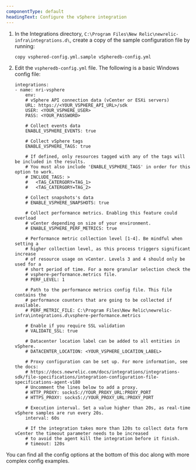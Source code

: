```yaml
---
componentType: default
headingText: Configure the vSphere integration
---
```


1. In the Integrations directory, `C:\Program Files\New Relic\newrelic-infra\integrations.d\`, create a copy of the sample configuration file by running:

    ```
    copy vsphered-config.yml.sample vSpheredb-config.yml
    ```

2. Edit the `vspheredb-config.yml` file. The following is a basic Windows config file:

    ```
    integrations:
    - name: nri-vsphere
        env:
        # vSphere API connection data (vCenter or ESXi servers)
        URL: https://<YOUR_VSPHERE_API_URL>/sdk
        USER: <YOUR_VSPHERE_USER>
        PASS: <YOUR_PASSWORD>

        # Collect events data
        ENABLE_VSPHERE_EVENTS: true

        # Collect vSphere tags
        ENABLE_VSPHERE_TAGS: true
    
        # If defined, only resources tagged with any of the tags will be included in the results.
        # You must also include 'ENABLE_VSPHERE_TAGS' in order for this option to work.
        # INCLUDE_TAGS: >
        #   <TAG_CATERGORY=TAG_1>
        #   <TAG_CATERGORY=TAG_2>

        # Collect snapshots's data
        # ENABLE_VSPHERE_SNAPSHOTS: true

        # Collect performance metrics. Enabling this feature could overload 
        # vCenter depending on size of your environment. 
        # ENABLE_VSPHERE_PERF_METRICS: true

        # Performance metric collection level [1-4]. Be mindful when setting a
        # higher collection level, as this process triggers significant increase
        # of resource usage on vCenter. Levels 3 and 4 should only be used for a 
        # short period of time. For a more granular selection check the 
        # vsphere-performance.metrics file.
        # PERF_LEVEL: 1

        # Path to the performance metrics config file. This file contains the
        # performance counters that are going to be collected if available.
        # PERF_METRIC_FILE: C:\Program Files\New Relic\newrelic-infra\integrations.d\vsphere-performance.metrics

        # Enable if you require SSL validation
        # VALIDATE_SSL: true 

        # Datacenter location label can be added to all entities in vSphere.
        # DATACENTER_LOCATION: <YOUR_VSPHERE_LOCATION_LABEL>
        
        # Proxy configuration can be set up. For more information, see the docs:
        # https://docs.newrelic.com/docs/integrations/integrations-sdk/file-specifications/integration-configuration-file-specifications-agent-v180
        # Uncomment the lines below to add a proxy.
        # HTTP_PROXY: socks5://YOUR_PROXY_URL:PROXY_PORT
        # HTTPS_PROXY: socks5://YOUR_PROXY_URL:PROXY_PORT
        
        # Execution interval. Set a value higher than 20s, as real-time vSphere samples are run every 20s.
        interval: 60s

        # If the integration takes more than 120s to collect data form vCenter the timeout parameter needs to be increased
        # to avoid the agent kill the integration before it finish.
        # timeout: 120s

    ```

You can find all the config options at the bottom of this doc along with more complex config examples.


